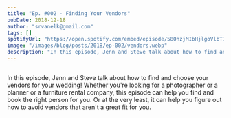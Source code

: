 ```yaml
---
title: "Ep. #002 - Finding Your Vendors"
pubDate: 2018-12-18
author: "srvanelk@gmail.com"
tags: []
spotifyUrl: "https://open.spotify.com/embed/episode/58OhzjMIbHjlgoVlbTIVYG?utm_source=generator&theme=0"
image: "/images/blog/posts/2018/ep-002/vendors.webp"
description: "In this episode, Jenn and Steve talk about how to find and choose your vendors for your wedding!"
---
```



<figure>
  <img src="/images/blog/posts/2018/ep-002/vendors.webp" alt="" />
</figure>

<SpotifyEmbed
  spotifyUrl={frontmatter.spotifyUrl}
  coverImage="/images/global/wedded_logo.webp"
  coverAlt={frontmatter.title}
  title="Wedded"
  subtitle="Tap to load this episode"
/>

In this episode, Jenn and Steve talk about how to find and choose your vendors for your wedding! Whether you're looking for a photographer or a planner or a furniture rental company, this episode can help you find and book the right person for you. Or at the very least, it can help you figure out how to avoid vendors that aren't a great fit for you.
